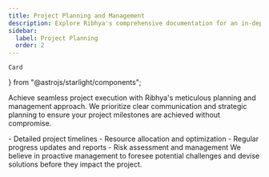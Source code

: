 ```yaml
---
title: Project Planning and Management
description: Explore Ribhya's comprehensive documentation for an in-depth look at our premium tools and construction services.
sidebar:
  label: Project Planning
  order: 2
---
```


    Card
} from "@astrojs/starlight/components";

Achieve seamless project execution with Ribhya's meticulous planning and management approach. We prioritize clear communication and strategic planning to ensure your project milestones are achieved without compromise.

<Card title="Our planning and management services include:" icon="seti:notebook">
    - Detailed project timelines
    - Resource allocation and optimization
    - Regular progress updates and reports
    - Risk assessment and management
</Card>
We believe in proactive management to foresee potential challenges and devise solutions before they impact the project.
